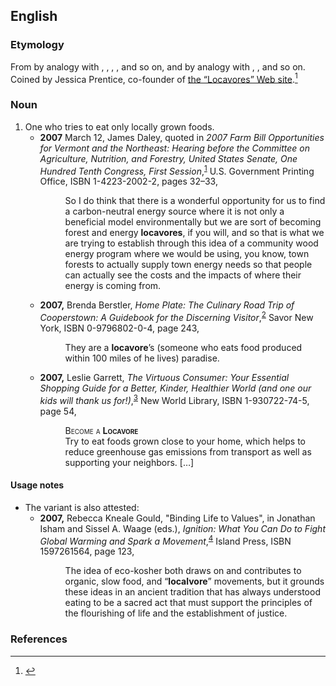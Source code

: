 ==English==

===Etymology===
From {{term||loca-}} by analogy with {{term|local}}, {{term|location}}, {{term|locomotive}}, {{term|locus}}, and so on, and {{term||-vore}} by analogy with {{term|carnivore}}, {{term|herbivore}}, and so on. Coined by Jessica Prentice, co-founder of [http://locavores.com/ the “Locavores” Web site].<ref>{{cite web
| last = Zimmer
| first = Benjamin
| date = 2007-11-13
| url = http://itre.cis.upenn.edu/~myl/languagelog/archives/005107.html
| title = Language Log: Locavore vs. localvore: the coiner speaks
| accessdate = 2007-11-13
}}</ref>

===Noun===
{{en-noun}}

# One who tries to eat only locally grown foods.
#* '''2007''' March 12, James Daley, quoted in ''2007 Farm Bill Opportunities for Vermont and the Northeast: Hearing before the Committee on Agriculture, Nutrition, and Forestry, United States Senate, One Hundred Tenth Congress, First Session'',<sup>[http://books.google.com/books?id=I8-sx3cUy3AC]</sup> U.S. Government Printing Office, ISBN 1-4223-2002-2, pages 32–33,
#*: So I do think that there is a wonderful opportunity for us to find a carbon-neutral energy source where it is not only a beneficial model environmentally but we are sort of becoming forest and energy '''locavores''', if you will, and so that is what we are trying to establish through this idea of a community wood energy program where we would be using, you know, town forests to actually supply town energy needs so that people can actually see the costs and the impacts of where their energy is coming from.
#* '''2007,''' Brenda Berstler, ''Home Plate: The Culinary Road Trip of Cooperstown: A Guidebook for the Discerning Visitor'',<sup>[http://books.google.com/books?id=7WxFBDdDea8C]</sup> Savor New York, ISBN 0-9796802-0-4, page 243,
#*: They are a '''locavore'''’s (someone who eats food produced within 100 miles of he lives) paradise. <!-- [sic] not "of where he lives" -->
#* '''2007,''' Leslie Garrett, ''The Virtuous Consumer: Your Essential Shopping Guide for a Better, Kinder, Healthier World (and one our kids will thank us for!)'',<sup>[http://books.google.com/books?id=IZedCd9IebkC]</sup> New World Library, ISBN 1-930722-74-5, page 54,
#*: <span style="font-variant:small-caps">Become a '''Locavore'''</span>
#*: Try to eat foods grown close to your home, which helps to reduce greenhouse gas emissions from transport as well as supporting your neighbors. […]

====Usage notes====
* The variant {{term||localvore}} is also attested:
** '''2007,''' Rebecca Kneale Gould, "Binding Life to Values", in Jonathan Isham and Sissel A. Waage (eds.), ''Ignition: What You Can Do to Fight Global Warming and Spark a Movement'',<sup>[http://books.google.com/books?id=26Wa_pUG6HkC]</sup> Island Press, ISBN 1597261564, page 123,
**: The idea of eco-kosher both draws on and contributes to organic, slow food, and “'''localvore'''” movements, but it grounds these ideas in an ancient tradition that has always understood eating to be a sacred act that must support the principles of the flourishing of life and the establishment of justice.

===References===
<references />